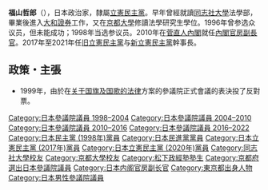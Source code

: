 {{Infobox_Officeholder
| name = 福山 哲郎
|image=Tetsuro Fukuyama cropped 1 Members of the Global Legislators Organization for a Balanced Environment Edward Davey and Tim Hitchens 20130530.jpg
|office   = {{JPN}}[[參議院_(日本)|參議院]]議員
|term_start  = 1998年7月26日
|term_end  = 
|predecessor = 
|successor  = 
|constituency= [[京都府選舉區|京都府選舉區]]
| birth_date = {{birth date and age|1962|1|19}}
| birth_place = {{JPN}}[[東京都|東京都]]
| death_date =
| death_place = 
| spouse = 
|relatives ={{link-ja|福山俊朗|福山俊朗}}（弟）
| party = （[[民主党_(1998年)|民主党]]→）<br />（[[民進黨_(日本)|民進黨]]→）<br/>（[[立憲民主黨_(日本2017年)|立憲民主黨]]→）<br />[[立憲民主黨_(日本2020年)|立憲民主黨]]
| alma_mater = 	[[同志社大学|同志社大学]]法学部<br/>[[京都大学|京都大学]]研究院法学研究科
|religion = 
|website  =[http://www.fukuyama.gr.jp 福山哲郎 公式サイト]
}}
'''福山哲郎'''（{{bd|1962年|1月19日|||Fukuyama Tetsuro}}），日本政治家，隸屬[[立憲民主黨|立憲民主黨]]。早年曾經就讀[[同志社大學|同志社大學]]法學部，畢業後進入[[大和證券|大和證券]]工作，又在[[京都大學|京都大學]]修讀法學研究生學位。1996年曾参选众议员，但未能成功；1998年当选参议员。2010年在[[菅直人內閣|菅直人內閣]]就任[[內閣官房副長官|內閣官房副長官]]。2017年至2021年任[[立憲民主黨_(日本2017年)|旧立憲民主黨]]与[[立憲民主黨_(日本2020年)|新立憲民主黨]]幹事長。

== 政策・主張 ==
* 1999年，由於在[[国旗国歌法|关于国旗及国歌的法律]]方案的參議院正式會議的表決投了反對票。

{{DEFAULTSORT:Fukuyama Tetsuro}}
[[Category:日本參議院議員_1998–2004|Category:日本參議院議員 1998–2004]]
[[Category:日本參議院議員_2004–2010|Category:日本參議院議員 2004–2010]]
[[Category:日本參議院議員_2010–2016|Category:日本參議院議員 2010–2016]]
[[Category:日本參議院議員_2016–2022|Category:日本參議院議員 2016–2022]]
[[Category:日本民主黨_(1998年)黨員|Category:日本民主黨 (1998年)黨員]]
[[Category:日本民進黨黨員|Category:日本民進黨黨員]]
[[Category:日本立憲民主黨_(2017年)黨員|Category:日本立憲民主黨 (2017年)黨員]]
[[Category:日本立憲民主黨_(2020年)黨員|Category:日本立憲民主黨 (2020年)黨員]]
[[Category:同志社大學校友|Category:同志社大學校友]]
[[Category:京都大學校友|Category:京都大學校友]]
[[Category:松下政經塾塾生|Category:松下政經塾塾生]]
[[Category:京都府選出日本參議院議員|Category:京都府選出日本參議院議員]]
[[Category:日本内阁官房副长官|Category:日本内阁官房副长官]]
[[Category:東京都出身人物|Category:東京都出身人物]]
[[Category:日本男性參議院議員|Category:日本男性參議院議員]]
